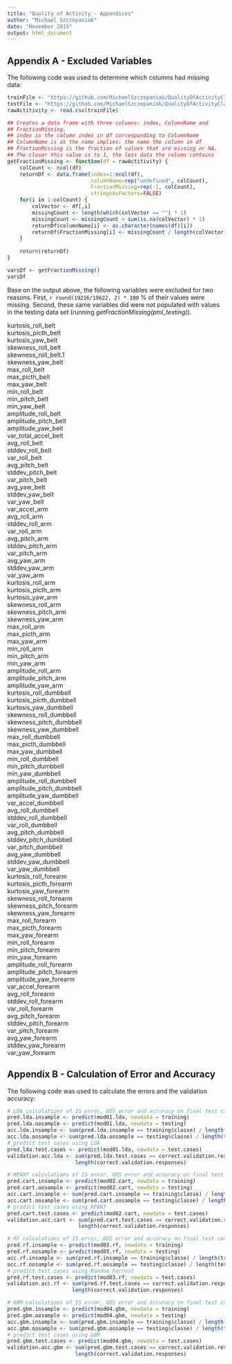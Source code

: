 ```yaml
---
title: "Quality of Activity - Appendices"
author: "Michael Szczepaniak"
date: "November 2015"
output: html_document
---
```


## Appendix A - Excluded Variables

The following code was used to determine which columns had missing data:  

```r

trainFile <- "https://github.com/MichaelSzczepaniak/QualityOfActivityClassifier/raw/master/pml-training.csv"
testFile <- "https://github.com/MichaelSzczepaniak/QualityOfActivityClassifier/raw/master/pml-testing.csv"
rawActitivity <- read.csv(trainFile)

## Creates a data frame with three columns: index, ColumnName and
## FractionMissing.
## index is the column index in df corresponding to ColumnName
## ColumnName is as the name implies: the name the column in df
## FractionMissing is the fraction of values that are missing or NA.
## The closer this value is to 1, the less data the column contains
getFractionMissing <- function(df = rawActitivity) {
    colCount <- ncol(df)
    returnDf <- data.frame(index=1:ncol(df),
                           columnName=rep("undefined", colCount),
                           FractionMissing=rep(-1, colCount),
                           stringsAsFactors=FALSE)
    for(i in 1:colCount) {
        colVector <- df[,i]
        missingCount <- length(which(colVector == "") * 1)
        missingCount <- missingCount + sum(is.na(colVector) * 1)
        returnDf$columnName[i] <- as.character(names(df)[i])
        returnDf$FractionMissing[i] <- missingCount / length(colVector)
    }
    
    return(returnDf)
}

varsDf <- getFractionMissing()
varsDf

```

Base on the output above, the following variables were excluded for two reasons. First, `r round(19216/19622, 2) * 100` % of their values were missing. Second, these same variables did were not populated with values in the testing data set (running *getFractionMissing(pml_testing)*).

kurtosis_roll_belt  
kurtosis_picth_belt  
kurtosis_yaw_belt  
skewness_roll_belt  
skewness_roll_belt.1  
skewness_yaw_belt  
max_roll_belt  
max_picth_belt  
max_yaw_belt  
min_roll_belt  
min_pitch_belt  
min_yaw_belt  
amplitude_roll_belt  
amplitude_pitch_belt  
amplitude_yaw_belt  
var_total_accel_belt  
avg_roll_belt  
stddev_roll_belt  
var_roll_belt  
avg_pitch_belt  
stddev_pitch_belt  
var_pitch_belt  
avg_yaw_belt  
stddev_yaw_belt  
var_yaw_belt  
var_accel_arm  
avg_roll_arm  
stddev_roll_arm  
var_roll_arm  
avg_pitch_arm  
stddev_pitch_arm  
var_pitch_arm  
avg_yaw_arm  
stddev_yaw_arm  
var_yaw_arm  
kurtosis_roll_arm  
kurtosis_picth_arm  
kurtosis_yaw_arm  
skewness_roll_arm  
skewness_pitch_arm  
skewness_yaw_arm  
max_roll_arm  
max_picth_arm  
max_yaw_arm  
min_roll_arm  
min_pitch_arm  
min_yaw_arm  
amplitude_roll_arm  
amplitude_pitch_arm  
amplitude_yaw_arm  
kurtosis_roll_dumbbell  
kurtosis_picth_dumbbell  
kurtosis_yaw_dumbbell  
skewness_roll_dumbbell  
skewness_pitch_dumbbell  
skewness_yaw_dumbbell  
max_roll_dumbbell  
max_picth_dumbbell  
max_yaw_dumbbell  
min_roll_dumbbell  
min_pitch_dumbbell  
min_yaw_dumbbell  
amplitude_roll_dumbbell  
amplitude_pitch_dumbbell  
amplitude_yaw_dumbbell  
var_accel_dumbbell  
avg_roll_dumbbell  
stddev_roll_dumbbell  
var_roll_dumbbell  
avg_pitch_dumbbell  
stddev_pitch_dumbbell  
var_pitch_dumbbell  
avg_yaw_dumbbell  
stddev_yaw_dumbbell  
var_yaw_dumbbell  
kurtosis_roll_forearm  
kurtosis_picth_forearm  
kurtosis_yaw_forearm  
skewness_roll_forearm  
skewness_pitch_forearm  
skewness_yaw_forearm  
max_roll_forearm  
max_picth_forearm  
max_yaw_forearm  
min_roll_forearm  
min_pitch_forearm  
min_yaw_forearm  
amplitude_roll_forearm  
amplitude_pitch_forearm  
amplitude_yaw_forearm  
var_accel_forearm  
avg_roll_forearm  
stddev_roll_forearm  
var_roll_forearm  
avg_pitch_forearm  
stddev_pitch_forearm  
var_pitch_forearm  
avg_yaw_forearm  
stddev_yaw_forearm  
var_yaw_forearm  


## Appendix B - Calculation of Error and Accuracy

The following code was used to calculate the errors and the validation accuracy:  

```r
# LDA calculations of IS error, OOS error and accuracy on final test cases
pred.lda.insample <- predict(mod01.lda, newdata = training)
pred.lda.oosample <- predict(mod01.lda, newdata = testing)
acc.lda.insample <- sum(pred.lda.insample == training$classe) / length(training$classe)
acc.lda.oosample <- sum(pred.lda.oosample == testing$classe) / length(testing$classe)
# predict test cases using LDA
pred.lda.test.cases <- predict(mod01.lda, newdata = test.cases)
validation.acc.lda <- sum(pred.lda.test.cases == correct.validation.responses) /
                      length(correct.validation.responses)

# RPART calculations of IS error, OOS error and accuracy on final test cases
pred.cart.insample <- predict(mod02.cart, newdata = training)
pred.cart.oosample <- predict(mod02.cart, newdata = testing)
acc.cart.insample <- sum(pred.cart.insample == training$classe) / length(training$classe)
acc.cart.oosample <- sum(pred.cart.oosample == testing$classe) / length(testing$classe)
# predict test cases using RPART
pred.cart.test.cases <- predict(mod02.cart, newdata = test.cases)
validation.acc.cart <- sum(pred.cart.test.cases == correct.validation.responses) /
                       length(correct.validation.responses)

# RF calculations of IS error, OOS error and accuracy on final test cases
pred.rf.insample <- predict(mod03.rf, newdata = training)
pred.rf.oosample <- predict(mod03.rf, newdata = testing)
acc.rf.insample <- sum(pred.rf.insample == training$classe) / length(training$classe)
acc.rf.oosample <- sum(pred.rf.oosample == testing$classe) / length(testing$classe)
# predict test cases using Random Forrest
pred.rf.test.cases <- predict(mod03.rf, newdata = test.cases)
validation.acc.rf <- sum(pred.rf.test.cases == correct.validation.responses) /
                     length(correct.validation.responses)

# GBM calculations of IS error, OOS error and accuracy on final test cases
pred.gbm.insample <- predict(mod04.gbm, newdata = training)
pred.gbm.oosample <- predict(mod04.gbm, newdata = testing)
acc.gbm.insample <- sum(pred.gbm.insample == training$classe) / length(training$classe)
acc.gbm.oosample <- sum(pred.gbm.oosample == testing$classe) / length(testing$classe)
# predict test cases using GBM
pred.gbm.test.cases <- predict(mod04.gbm, newdata = test.cases)
validation.acc.gbm <- sum(pred.gbm.test.cases == correct.validation.responses) /
                      length(correct.validation.responses)
```

